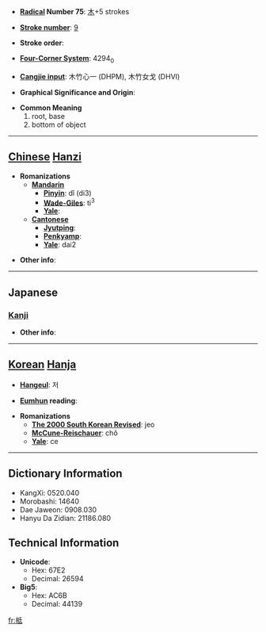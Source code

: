 * '''[[Wiktionary:Chinese radical index| Radical]] Number 75''': [[Wiktionary:Chinese radical index 木|木]]+5 strokes

* '''[[Wiktionary:Chinese total strokes index|Stroke number]]''': [[Wiktionary:Chinese total strokes index 9|9]]

* '''Stroke order''': 

* '''[[Wiktionary:Chinese four corner index|Four-Corner System]]''': 4294<sub>0</sub>

* '''[[Wiktionary:Chinese Cangjie index|Cangjie input]]''': 木竹心一 (DHPM), 木竹女戈 (DHVI)

* '''Graphical Significance and Origin''': 

* '''Common Meaning'''
*#root, base
*# bottom of object


----

== [[Chinese]] [[Hanzi]] ==

* '''Romanizations'''
** '''[[Mandarin]]'''
*** '''[[Pinyin]]''': dǐ (di3)
*** '''[[Wade-Giles]]''': ti<sup>3</sup>
*** '''[[Yale]]''': 
** '''[[Cantonese]]'''
*** '''[[Jyutping]]''':
*** '''[[Penkyamp]]''': 
*** '''[[Yale]]''': dai2

* '''Other info''': 

----

==Japanese==
===[[Kanji]]===
{{kanji|on readings=[[てい]] (tei)|kun readings=[[ね]] (ne)}}

* '''Other info''':  

----

== [[Korean]] [[Hanja]] ==

* '''[[Hangeul]]''': 저

* '''[[Eumhun]] reading''': 

* '''Romanizations'''
** '''[[The 2000 South Korean Revised Romanization|The 2000 South Korean Revised]]''': jeo
** '''[[McCune-Reischauer]]''': chŏ
** '''[[Yale]]''': ce

----

== Dictionary Information ==

* KangXi: 0520.040
* Morobashi: 14640
* Dae Jaweon: 0908.030
* Hanyu Da Zidian: 21186.080

== Technical Information ==

* '''Unicode''':
** Hex: 67E2
** Decimal: 26594
* '''Big5''':
** Hex: AC6B
** Decimal: 44139

[[fr:柢]]